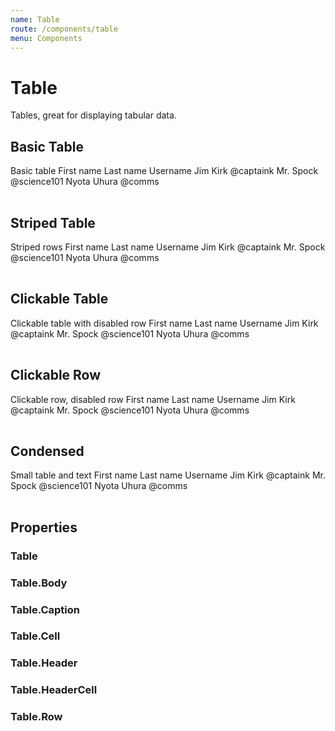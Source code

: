```yaml
---
name: Table
route: /components/table
menu: Components
---
```



# Table

Tables, great for displaying tabular data.

## Basic Table
<Playground>
    <Table>
        <Table.Caption>Basic table</Table.Caption>
        <Table.Header>
            <Table.Row head>
                <Table.HeaderCell>First name</Table.HeaderCell>
                <Table.HeaderCell>Last name</Table.HeaderCell>
                <Table.HeaderCell>Username</Table.HeaderCell>
            </Table.Row>
        </Table.Header>
        <Table.Body>
            <Table.Row>
                <Table.Cell>Jim</Table.Cell>
                <Table.Cell>Kirk</Table.Cell>
                <Table.Cell>@captaink</Table.Cell>
            </Table.Row>
            <Table.Row>
                <Table.Cell>Mr.</Table.Cell>
                <Table.Cell>Spock</Table.Cell>
                <Table.Cell>@science101</Table.Cell>
            </Table.Row>
            <Table.Row>
                <Table.Cell>Nyota</Table.Cell>
                <Table.Cell>Uhura</Table.Cell>
                <Table.Cell>@comms</Table.Cell>
            </Table.Row>
        </Table.Body>
    </Table>
</Playground>

## Striped Table
<Playground>
    <Table striped>
        <Table.Caption>Striped rows</Table.Caption>
        <Table.Header>
            <Table.Row head>
                <Table.HeaderCell>First name</Table.HeaderCell>
                <Table.HeaderCell>Last name</Table.HeaderCell>
                <Table.HeaderCell>Username</Table.HeaderCell>
            </Table.Row>
        </Table.Header>
        <Table.Body>
            <Table.Row>
                <Table.Cell>Jim</Table.Cell>
                <Table.Cell>Kirk</Table.Cell>
                <Table.Cell>@captaink</Table.Cell>
            </Table.Row>
            <Table.Row>
                <Table.Cell>Mr.</Table.Cell>
                <Table.Cell>Spock</Table.Cell>
                <Table.Cell>@science101</Table.Cell>
            </Table.Row>
            <Table.Row>
                <Table.Cell>Nyota</Table.Cell>
                <Table.Cell>Uhura</Table.Cell>
                <Table.Cell>@comms</Table.Cell>
            </Table.Row>
        </Table.Body>
    </Table>
</Playground>

## Clickable Table
<Playground>
    <Table clickable>
        <Table.Caption>Clickable table with disabled row</Table.Caption>
        <Table.Header>
            <Table.Row head>
                <Table.HeaderCell>First name</Table.HeaderCell>
                <Table.HeaderCell>Last name</Table.HeaderCell>
                <Table.HeaderCell>Username</Table.HeaderCell>
            </Table.Row>
        </Table.Header>
        <Table.Body>
            <Table.Row disabled>
                <Table.Cell>Jim</Table.Cell>
                <Table.Cell>Kirk</Table.Cell>
                <Table.Cell>@captaink</Table.Cell>
            </Table.Row>
            <Table.Row>
                <Table.Cell>Mr.</Table.Cell>
                <Table.Cell>Spock</Table.Cell>
                <Table.Cell>@science101</Table.Cell>
            </Table.Row>
            <Table.Row>
                <Table.Cell>Nyota</Table.Cell>
                <Table.Cell>Uhura</Table.Cell>
                <Table.Cell>@comms</Table.Cell>
            </Table.Row>
        </Table.Body>
    </Table>
</Playground>

## Clickable Row
<Playground>
    <Table>
        <Table.Caption>Clickable row, disabled row</Table.Caption>
        <Table.Header>
            <Table.Row head>
                <Table.HeaderCell>First name</Table.HeaderCell>
                <Table.HeaderCell>Last name</Table.HeaderCell>
                <Table.HeaderCell>Username</Table.HeaderCell>
            </Table.Row>
        </Table.Header>
        <Table.Body>
            <Table.Row clickable>
                <Table.Cell>Jim</Table.Cell>
                <Table.Cell>Kirk</Table.Cell>
                <Table.Cell>@captaink</Table.Cell>
            </Table.Row>
            <Table.Row disabled>
                <Table.Cell>Mr.</Table.Cell>
                <Table.Cell>Spock</Table.Cell>
                <Table.Cell>@science101</Table.Cell>
            </Table.Row>
            <Table.Row>
                <Table.Cell>Nyota</Table.Cell>
                <Table.Cell>Uhura</Table.Cell>
                <Table.Cell>@comms</Table.Cell>
            </Table.Row>
        </Table.Body>
    </Table>
</Playground>

## Condensed
<Playground>
    <Table condensed>
        <Table.Caption>Small table and text</Table.Caption>
        <Table.Header>
            <Table.Row head>
                <Table.HeaderCell>First name</Table.HeaderCell>
                <Table.HeaderCell>Last name</Table.HeaderCell>
                <Table.HeaderCell>Username</Table.HeaderCell>
            </Table.Row>
        </Table.Header>
        <Table.Body>
            <Table.Row>
                <Table.Cell>Jim</Table.Cell>
                <Table.Cell>Kirk</Table.Cell>
                <Table.Cell>@captaink</Table.Cell>
            </Table.Row>
            <Table.Row>
                <Table.Cell>Mr.</Table.Cell>
                <Table.Cell>Spock</Table.Cell>
                <Table.Cell>@science101</Table.Cell>
            </Table.Row>
            <Table.Row>
                <Table.Cell>Nyota</Table.Cell>
                <Table.Cell>Uhura</Table.Cell>
                <Table.Cell>@comms</Table.Cell>
            </Table.Row>
        </Table.Body>
    </Table>
</Playground>

## Properties
### Table
<PropsTable of={Table} />

### Table.Body
<PropsTable of={Table.Body} />

### Table.Caption
<PropsTable of={Table.Caption} />

### Table.Cell
<PropsTable of={Table.Cell} />

### Table.Header
<PropsTable of={Table.Header} />

### Table.HeaderCell
<PropsTable of={Table.HeaderCell} />

### Table.Row
<PropsTable of={Table.Row} />